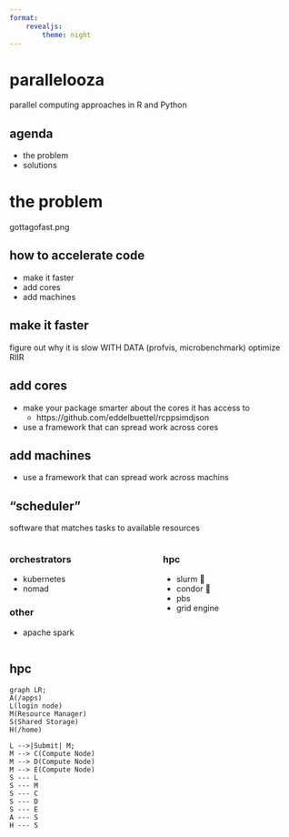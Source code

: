 ```yaml
---
format:
    revealjs: 
        theme: night
---
```


# parallelooza

parallel computing approaches in R and Python

## agenda

- the problem
- solutions

# the problem

gottagofast.png

## how to accelerate code

- make it faster
- add cores
- add machines

## make it faster

figure out why it is slow WITH DATA (profvis, microbenchmark)
optimize
RIIR

## add cores

- make your package smarter about the cores it has access to
  - https://github.com/eddelbuettel/rcppsimdjson
- use a framework that can spread work across cores


## add machines

- use a framework that can spread work across machins

## "scheduler"

software that matches tasks to available resources

::: columns

::: column

### orchestrators

- kubernetes
- nomad

### other

- apache spark

:::

::: column

### hpc

- slurm 🍊
- condor 🍊
- pbs
- grid engine

:::

:::

## hpc

```mermaid
graph LR;
A(/apps)
L(login node)
M(Resource Manager)
S(Shared Storage)
H(/home)

L -->|Submit| M;
M --> C(Compute Node)
M --> D(Compute Node)
M --> E(Compute Node)
S --- L
S --- M
S --- C
S --- D
S --- E
A --- S
H --- S
```